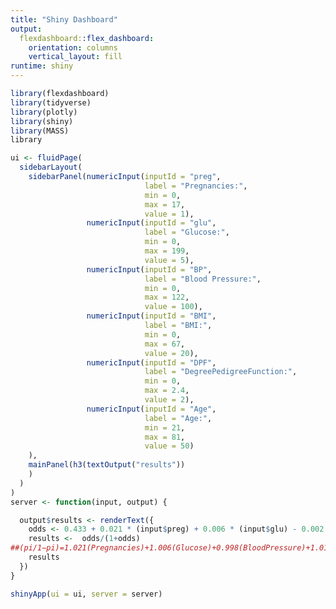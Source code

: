 ```yaml
---
title: "Shiny Dashboard"
output: 
  flexdashboard::flex_dashboard:
    orientation: columns
    vertical_layout: fill
runtime: shiny
---
```


```r
library(flexdashboard)
library(tidyverse)
library(plotly)
library(shiny)
library(MASS)
library
```



```r
ui <- fluidPage(
  sidebarLayout(
    sidebarPanel(numericInput(inputId = "preg",
                              label = "Pregnancies:",
                              min = 0,
                              max = 17,
                              value = 1),
                 numericInput(inputId = "glu",
                              label = "Glucose:",
                              min = 0,
                              max = 199,
                              value = 5),
                 numericInput(inputId = "BP",
                              label = "Blood Pressure:",
                              min = 0,
                              max = 122,
                              value = 100),
                 numericInput(inputId = "BMI",
                              label = "BMI:",
                              min = 0,
                              max = 67,
                              value = 20),
                 numericInput(inputId = "DPF",
                              label = "DegreePedigreeFunction:",
                              min = 0,
                              max = 2.4,
                              value = 2),
                 numericInput(inputId = "Age",
                              label = "Age:",
                              min = 21,
                              max = 81,
                              value = 50)
    ),
    mainPanel(h3(textOutput("results"))
    )
  )
)
server <- function(input, output) {

  output$results <- renderText({
    odds <- 0.433 + 0.021 * (input$preg) + 0.006 * (input$glu) - 0.002 * (input$BP) +  0.013 * (input$BMI) + 0.151 * (input$DPF) + 0.003 * (input$Age)   
    results <-  odds/(1+odds)
##(pi/1−pi)=1.021(Pregnancies)+1.006(Glucose)+0.998(BloodPressure)+1.013(BMI)+1.151(DiabetesPedigreeFunction)+1.003(Age)
    results
  })
}

shinyApp(ui = ui, server = server) 
```

